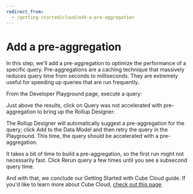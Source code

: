```yaml
---
redirect_from:
  - /getting-started/cloud/add-a-pre-aggregation
---
```


# Add a pre-aggregation

In this step, we'll add a pre-aggregation to optimize the performance of a
specific query. Pre-aggregations are a caching technique that massively reduces
query time from seconds to milliseconds. They are extremely useful for speeding
up queries that are run frequently.

From the <Btn>Developer Playground</Btn> page, execute a query:

<Screenshot
  alt="Cube Cloud Deployment Developer Playground Screen showing query results"
  src="https://ucarecdn.com/d2210bb7-a35e-4da7-ba29-447da24cc06d/"
/>

Just above the results, click on <Btn>Query was not accelerated with
pre-aggregation</Btn> to bring up the Rollup Designer:

<Screenshot
  alt="Cube Cloud Deployment Developer Playground Screen showing Rollup Designer"
  src="https://ucarecdn.com/76c685b5-f778-486c-bf3f-e06996e29a50/"
/>

The Rollup Designer will automatically suggest a pre-aggregation for the query;
click <Btn>Add to the Data Model</Btn> and then retry the query in the
Playground. This time, the query should be accelerated with a pre-aggregation.

It takes a bit of time to build a pre-aggregation, so the first run might not
necessarily fast. Click <Btn>Rerun query</Btn> a few times until you see a
subsecond query time.

<Screenshot
  alt="Cube Cloud Deployment Developer Playground Screen querying a pre-aggregation"
  src="https://ucarecdn.com/c0ded0ca-d2a7-45cc-b14a-9899ed3d9a5a/"
/>

And with that, we conclude our Getting Started with Cube Cloud guide. If you'd
like to learn more about Cube Cloud, [check out this page][next].

[next]: /getting-started/cloud/learn-more
